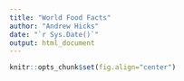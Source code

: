 ```yaml
---
title: "World Food Facts"
author: "Andrew Hicks"
date: "`r Sys.Date()`"
output: html_document
---
```


```r
knitr::opts_chunk$set(fig.align="center")
```
